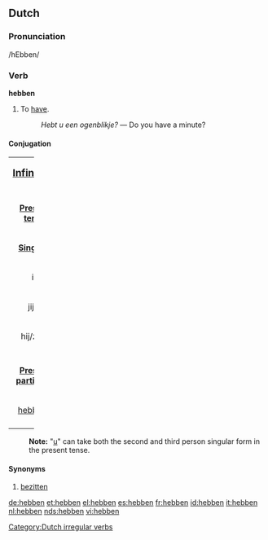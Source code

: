 ==Dutch==

===Pronunciation===
/hEbben/

===Verb===
'''hebben'''
# To [[have]].
#: ''Hebt u een ogenblikje?'' &mdash; Do you have a minute?

====Conjugation====
[[Category:Dutch irregular verbs]]
{| border=1 rules=all style="border:1px solid #99B3FF; background-color:#f9f9f9; padding:5px; font-size: 95%; width:100%;"
|colspan=8 width=100% align=center|<big>'''[[Infinitive]]:''' {{PAGENAME}}</big>
|-
|colspan=8 height=9px|
|-
|colspan=4 width=50% align=center|'''[[Present tense]]'''
|colspan=4 width=50% align=center|'''[[Past tense]]'''
|-
|colspan=2 width=25% align=center|'''[[Singular]]'''
|colspan=2 width=25% align=center|'''[[Plural]]'''
|colspan=2 width=25% align=center|'''[[Singular]]'''
|colspan=2 width=25% align=center|'''[[Plural]]'''
|-
|width=5% align=center|ik
|width=20% align=center|[[heb]]
|width=5% align=center|wij
|width=20% align=center|hebben
|width=5% align=center|ik
|width=20% align=center|[[had]]
|width=5% align=center|wij
|width=20% align=center|[[hadden]]
|-
|width=5% align=center|jij/u
|width=20% align=center|[[hebt]]
|width=5% align=center|jullie
|width=20% align=center|hebben
|width=5% align=center|jij
|width=20% align=center|[[had]]
|width=5% align=center|jullie
|width=20% align=center|[[hadden]]
|-
|width=5% align=center|hij/zij/u
|width=20% align=center|[[heeft]]
|width=5% align=center|zij
|width=20% align=center|hebben
|width=5% align=center|hij/zij
|width=20% align=center|[[had]]
|width=5% align=center|zij
|width=20% align=center|[[hadden]]
|-
|colspan=8 height=9px|
|-
|colspan=2 width=25% align=center|'''[[Present participle]]'''
|colspan=2 width=25% align=center|'''([[Auxiliary]]) [[Past participle]]'''
|colspan=2 width=25% align=center|'''[[Imperative]]'''
|colspan=2 width=25% align=center|'''[[Subjunctive]]'''
|-
|colspan=2 width=25% align=center|[[hebbend]]
|colspan=2 width=25% align=center|hebben [[gehad]]
|colspan=2 width=25% align=center|[[heb]]
|colspan=2 width=25% align=center|[[hebbe]]
|-
|}

:'''Note:''' "[[u]]" can take both the second and third person singular form in the present tense.

====Synonyms====
# [[bezitten]]

[[de:hebben]]
[[et:hebben]]
[[el:hebben]]
[[es:hebben]]
[[fr:hebben]]
[[id:hebben]]
[[it:hebben]]
[[nl:hebben]]
[[nds:hebben]]
[[vi:hebben]]
